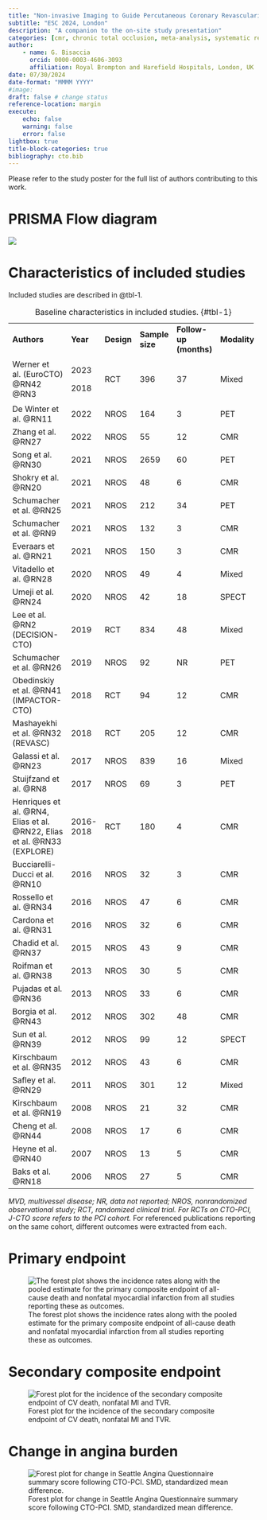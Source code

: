 ```yaml
---
title: "Non-invasive Imaging to Guide Percutaneous Coronary Revascularization in Chronic Total Occlusion: a Systematic Review and Meta-Analysis"
subtitle: "ESC 2024, London"
description: "A companion to the on-site study presentation"
categories: [cmr, chronic total occlusion, meta-analysis, systematic review]
author: 
    - name: G. Bisaccia
      orcid: 0000-0003-4606-3093
      affiliation: Royal Brompton and Harefield Hospitals, London, UK
date: 07/30/2024
date-format: "MMMM YYYY"
#image: 
draft: false # change status
reference-location: margin
execute:
    echo: false
    warning: false
    error: false
lightbox: true
title-block-categories: true
bibliography: cto.bib
---
```

Please refer to the study poster for the full list of authors contributing to this work.

# PRISMA Flow diagram

![](images/PRISMA.png)

# Characteristics of included studies

Included studies are described in @tbl-1.

+--------------------------------------------------------------------------+-----------+------------+-----------------+------------------------+--------------+
| **Authors**                                                              | **Year**  | **Design** | **Sample size** | **Follow-up (months)** | **Modality** |
+--------------------------------------------------------------------------+-----------+------------+-----------------+------------------------+--------------+
| Werner et al. (EuroCTO) @RN42 @RN3                                       | 2023      | RCT        | 396             | 37                     | Mixed        |
|                                                                          |           |            |                 |                        |              |
|                                                                          | 2018      |            |                 |                        |              |
+--------------------------------------------------------------------------+-----------+------------+-----------------+------------------------+--------------+
| De Winter et al. @RN11                                                   | 2022      | NROS       | 164             | 3                      | PET          |
+--------------------------------------------------------------------------+-----------+------------+-----------------+------------------------+--------------+
| Zhang et al. @RN27                                                       | 2022      | NROS       | 55              | 12                     | CMR          |
+--------------------------------------------------------------------------+-----------+------------+-----------------+------------------------+--------------+
| Song et al. @RN30                                                        | 2021      | NROS       | 2659            | 60                     | PET          |
+--------------------------------------------------------------------------+-----------+------------+-----------------+------------------------+--------------+
| Shokry et al. @RN20                                                      | 2021      | NROS       | 48              | 6                      | CMR          |
+--------------------------------------------------------------------------+-----------+------------+-----------------+------------------------+--------------+
| Schumacher et al. @RN25                                                  | 2021      | NROS       | 212             | 34                     | PET          |
+--------------------------------------------------------------------------+-----------+------------+-----------------+------------------------+--------------+
| Schumacher et al. @RN9                                                   | 2021      | NROS       | 132             | 3                      | CMR          |
+--------------------------------------------------------------------------+-----------+------------+-----------------+------------------------+--------------+
| Everaars et al. @RN21                                                    | 2021      | NROS       | 150             | 3                      | CMR          |
+--------------------------------------------------------------------------+-----------+------------+-----------------+------------------------+--------------+
| Vitadello et al. @RN28                                                   | 2020      | NROS       | 49              | 4                      | Mixed        |
+--------------------------------------------------------------------------+-----------+------------+-----------------+------------------------+--------------+
| Umeji et al. @RN24                                                       | 2020      | NROS       | 42              | 18                     | SPECT        |
+--------------------------------------------------------------------------+-----------+------------+-----------------+------------------------+--------------+
| Lee et al. @RN2 (DECISION-CTO)                                           | 2019      | RCT        | 834             | 48                     | Mixed        |
+--------------------------------------------------------------------------+-----------+------------+-----------------+------------------------+--------------+
| Schumacher et al. @RN26                                                  | 2019      | NROS       | 92              | NR                     | PET          |
+--------------------------------------------------------------------------+-----------+------------+-----------------+------------------------+--------------+
| Obedinskiy et al. @RN41\                                                 | 2018      | RCT        | 94              | 12                     | CMR          |
| (IMPACTOR-CTO)                                                           |           |            |                 |                        |              |
+--------------------------------------------------------------------------+-----------+------------+-----------------+------------------------+--------------+
| Mashayekhi et al. @RN32 (REVASC)                                         | 2018      | RCT        | 205             | 12                     | CMR          |
+--------------------------------------------------------------------------+-----------+------------+-----------------+------------------------+--------------+
| Galassi et al. @RN23                                                     | 2017      | NROS       | 839             | 16                     | Mixed        |
+--------------------------------------------------------------------------+-----------+------------+-----------------+------------------------+--------------+
| Stuijfzand et al. @RN8                                                   | 2017      | NROS       | 69              | 3                      | PET          |
+--------------------------------------------------------------------------+-----------+------------+-----------------+------------------------+--------------+
| Henriques et al. @RN4, Elias et al. @RN22, Elias et al. @RN33 (EXPLORE)\ | 2016-2018 | RCT        | 180             | 4                      | CMR          |
+--------------------------------------------------------------------------+-----------+------------+-----------------+------------------------+--------------+
| Bucciarelli-Ducci et al. @RN10                                           | 2016      | NROS       | 32              | 3                      | CMR          |
+--------------------------------------------------------------------------+-----------+------------+-----------------+------------------------+--------------+
| Rossello et al. @RN34                                                    | 2016      | NROS       | 47              | 6                      | CMR          |
+--------------------------------------------------------------------------+-----------+------------+-----------------+------------------------+--------------+
| Cardona et al. @RN31                                                     | 2016      | NROS       | 32              | 6                      | CMR          |
+--------------------------------------------------------------------------+-----------+------------+-----------------+------------------------+--------------+
| Chadid et al. @RN37                                                      | 2015      | NROS       | 43              | 9                      | CMR          |
+--------------------------------------------------------------------------+-----------+------------+-----------------+------------------------+--------------+
| Roifman et al. @RN38                                                     | 2013      | NROS       | 30              | 5                      | CMR          |
+--------------------------------------------------------------------------+-----------+------------+-----------------+------------------------+--------------+
| Pujadas et al. @RN36                                                     | 2013      | NROS       | 33              | 6                      | CMR          |
+--------------------------------------------------------------------------+-----------+------------+-----------------+------------------------+--------------+
| Borgia et al. @RN43                                                      | 2012      | NROS       | 302             | 48                     | CMR          |
+--------------------------------------------------------------------------+-----------+------------+-----------------+------------------------+--------------+
| Sun et al. @RN39                                                         | 2012      | NROS       | 99              | 12                     | SPECT        |
+--------------------------------------------------------------------------+-----------+------------+-----------------+------------------------+--------------+
| Kirschbaum et al. @RN35                                                  | 2012      | NROS       | 43              | 6                      | CMR          |
+--------------------------------------------------------------------------+-----------+------------+-----------------+------------------------+--------------+
| Safley et al. @RN29                                                      | 2011      | NROS       | 301             | 12                     | Mixed        |
+--------------------------------------------------------------------------+-----------+------------+-----------------+------------------------+--------------+
| Kirschbaum et al. @RN19                                                  | 2008      | NROS       | 21              | 32                     | CMR          |
+--------------------------------------------------------------------------+-----------+------------+-----------------+------------------------+--------------+
| Cheng et al. @RN44                                                       | 2008      | NROS       | 17              | 6                      | CMR          |
+--------------------------------------------------------------------------+-----------+------------+-----------------+------------------------+--------------+
| Heyne et al. @RN40                                                       | 2007      | NROS       | 13              | 5                      | CMR          |
+--------------------------------------------------------------------------+-----------+------------+-----------------+------------------------+--------------+
| Baks et al. @RN18                                                        | 2006      | NROS       | 27              | 5                      | CMR          |
+--------------------------------------------------------------------------+-----------+------------+-----------------+------------------------+--------------+

: Baseline characteristics in included studies. {#tbl-1}

*MVD, multivessel disease; NR, data not reported; NROS, nonrandomized observational study; RCT, randomized clinical trial. For RCTs on CTO-PCI, J-CTO score refers to the PCI cohort.* For referenced publications reporting on the same cohort, different outcomes were extracted from each.

# Primary endpoint

![The forest plot shows the incidence rates along with the pooled estimate for the primary composite endpoint of all-cause death and nonfatal myocardial infarction from all studies reporting these as outcomes.](images/primary.png)

# Secondary composite endpoint

![Forest plot for the incidence of the secondary composite endpoint of CV death, nonfatal MI and TVR.](images/secondary.png)

# Change in angina burden

![Forest plot for change in Seattle Angina Questionnaire summary score following CTO-PCI. SMD, standardized mean difference.](images/saq.png)